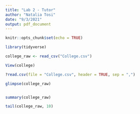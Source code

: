 ```yaml
---
title: "Lab 2 - Tutor"
author: "Natalia Tosi"
date: "9/3/2021"
output: pdf_document
---
```


```r
knitr::opts_chunk$set(echo = TRUE)
```

```r

library(tidyverse)

college_raw <- read_csv("College.csv")

View(college)

```

```r

?read.csv(file = "College.csv", header = TRUE, sep = ",")

glimpse(college_raw)


summary(college_raw)

tail(college_raw, 10)

```























